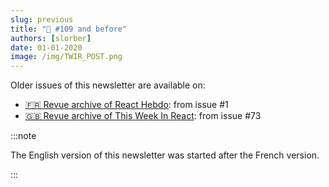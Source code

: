 ```yaml
---
slug: previous
title: "📨 #109 and before"
authors: [slorber]
date: 01-01-2020
image: /img/TWIR_POST.png
---
```


Older issues of this newsletter are available on:

- [🇫🇷 Revue archive of React Hebdo](https://thisweekinreact.com/fr/archive): from issue #1
- [🇬🇧 Revue archive of This Week In React](https://thisweekinreact.com/archive): from issue #73

:::note

The English version of this newsletter was started after the French version.

:::
